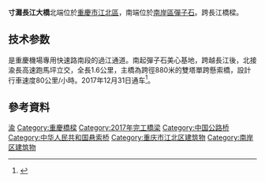 
'''寸灘長江大橋'''北端位於[[重慶市|重慶市]][[江北區|江北區]]，南端位於[[南岸區|南岸區]][[彈子石|彈子石]]。跨長江橋樑。

== 技术参数 ==
是重慶機場專用快速路南段的過江通道。南起彈子石美心基地，跨越長江後，北接渝長高速跑馬坪立交，全長1.6公里，主橋為跨徑880米的雙塔單跨懸索橋，設計行車速度80公里/小時。2017年12月31日通车<ref>{{Cite web |url=http://news.163.com/17/1229/14/D6R39Q9O00018AOP.html |title=定了！本月31日10时 寸滩长江大桥、凤中立交、高家花园复线桥正式通车 |access-date=2018-01-18 |archive-date=2019-09-14 |archive-url=https://web.archive.org/web/20190914195701/http://news.163.com/17/1229/14/D6R39Q9O00018AOP.html |dead-url=no }}</ref>。

== 參考資料 ==
<references/>

{{Crossings navbox
|structure= [[長江橋隧列表|長江橋隧列表]]
|place= [[長江|長江]]
|bridge= 寸灘長江大橋
|bridge signs= 八车道公路
|upstream= [[大佛寺長江大橋|大佛寺長江大橋]]
|upstream signs=  {{China Expwy Name|G65}}
|downstream= [[黃桷沱長江大橋|黃桷沱長江大橋]]
|downstream signs= 公路<br>[[重庆轨道交通18号线|重庆轨道交通18号线]]
}}
{{重慶橋樑}}
[[Category:長江大橋|渝]]
[[Category:重慶橋樑|Category:重慶橋樑]]
[[Category:2017年完工橋梁|Category:2017年完工橋梁]]
[[Category:中国公路桥|Category:中国公路桥]]
[[Category:中华人民共和国悬索桥|Category:中华人民共和国悬索桥]]
[[Category:重庆市江北区建筑物|Category:重庆市江北区建筑物]]
[[Category:南岸区建筑物|Category:南岸区建筑物]]